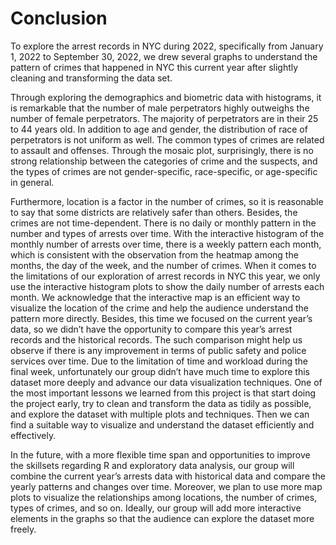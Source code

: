 # Conclusion

To explore the arrest records in NYC during 2022, specifically from January 1, 2022 to September 30, 2022, we drew several graphs to understand the pattern of crimes that happened in NYC this current year after slightly cleaning and transforming the data set. 

Through exploring the demographics and biometric data with histograms, it is remarkable that the number of male perpetrators highly outweighs the number of female perpetrators. The majority of perpetrators are in their 25 to 44 years old. In addition to age and gender, the distribution of race of perpetrators is not uniform as well. The common types of crimes are related to assault and offenses. Through the mosaic plot, surprisingly, there is no strong relationship between the categories of crime and the suspects, and the types of crimes are not gender-specific, race-specific, or age-specific in general. 

Furthermore, location is a factor in the number of crimes, so it is reasonable to say that some districts are relatively safer than others. Besides, the crimes are not time-dependent. There is no daily or monthly pattern in the number and types of arrests over time. With the interactive histogram of the monthly number of arrests over time, there is a weekly pattern each month, which is consistent with the observation from the heatmap among the months, the day of the week, and the number of crimes. When it comes to the limitations of our exploration of arrest records in NYC this year, we only use the interactive histogram plots to show the daily number of arrests each month. We acknowledge that the interactive map is an efficient way to visualize the location of the crime and help the audience understand the pattern more directly. Besides, this time we focused on the current year's data, so we didn’t have the opportunity to compare this year’s arrest records and the historical records. The such comparison might help us observe if there is any improvement in terms of public safety and police services over time. Due to the limitation of time and workload during the final week, unfortunately our group didn’t have much time to explore this dataset more deeply and advance our data visualization techniques. One of the most important lessons we learned from this project is that start doing the project early, try to clean and transform the data as tidily as possible, and explore the dataset with multiple plots and techniques. Then we can find a suitable way to visualize and understand the dataset efficiently and effectively.

In the future, with a more flexible time span and opportunities to improve the skillsets regarding R and exploratory data analysis, our group will combine the current year’s arrests data with historical data and compare the yearly patterns and changes over time. Moreover, we plan to use more map plots to visualize the relationships among locations, the number of crimes, types of crimes, and so on. Ideally, our group will add more interactive elements in the graphs so that the audience can explore the dataset more freely. 
